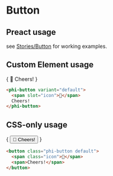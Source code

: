 
# Button
## Preact usage

see [Stories/Button](?path=/docs/stories-button--docs) for working examples.

## Custom Element usage

{
  <phi-button variant="default">
    <span slot="icon">🍺</span>
    Cheers!
  </phi-button>
}


``` html
<phi-button variant="default">
  <span slot="icon">🍺</span>
  Cheers!
</phi-button>
```

## CSS-only usage

{
  <button class="phi-button default">
    <span class="icon">🍺</span>
    Cheers!
  </button>
}

``` html
<button class="phi-button default">
  <span class="icon">🍺</span>
  <span>Cheers!</span>
</button>
```

